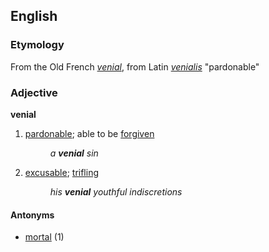 == English ==
=== Etymology ===
From the Old French ''[[venial]]'', from Latin ''[[venialis]]'' "pardonable"

=== Adjective ===
'''venial'''
# [[pardonable]]; able to be [[forgiven]]
#: ''a '''venial''' sin''
# [[excusable]]; [[trifling]]
#: ''his '''venial''' youthful indiscretions''

====Antonyms====
*[[mortal]] (1)